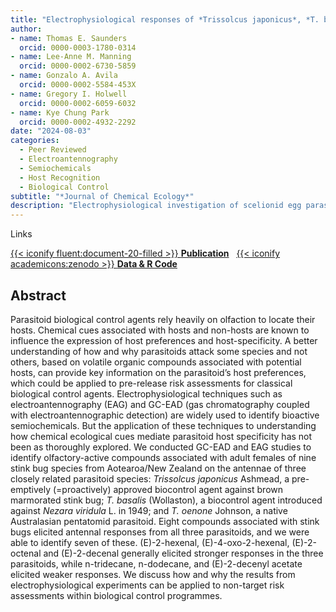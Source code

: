 ```yaml
---
title: "Electrophysiological responses of *Trissolcus japonicus*, *T. basalis*, and *T. oenone* (Hymenoptera: Scelionidae) to volatile compounds associated with New Zealand stink bugs (Hemiptera: Pentatomidae)"
author: 
- name: Thomas E. Saunders
  orcid: 0000-0003-1780-0314
- name: Lee-Anne M. Manning
  orcid: 0000-0002-6730-5859
- name: Gonzalo A. Avila
  orcid: 0000-0002-5584-453X
- name: Gregory I. Holwell
  orcid: 0000-0002-6059-6032
- name: Kye Chung Park
  orcid: 0000-0002-4932-2292
date: "2024-08-03"
categories:
  - Peer Reviewed
  - Electroantennography
  - Semiochemicals
  - Host Recognition
  - Biological Control
subtitle: "*Journal of Chemical Ecology*"
description: "Electrophysiological investigation of scelionid egg parasitoids' ability to detect compounds associated with Pentatomid bugs, as part of my PhD research."
---
```

<div class="meta-heading-links">Links</div>

[{{< iconify fluent:document-20-filled >}} **Publication**](https://doi.org/10.1007/s10886-024-01533-7){.btn .btn-outline-primary .btn role="button"} 
&nbsp; 
[{{< iconify academicons:zenodo >}} **Data & R Code**](https://doi.org/10.5281/zenodo.6634031){.btn .btn-outline-primary .btn role="button"} 

## Abstract

Parasitoid biological control agents rely heavily on olfaction to locate their hosts. Chemical cues associated with hosts and non-hosts are known to influence the expression of host preferences and host-specificity. A better understanding of how and why parasitoids attack some species and not others, based on volatile organic compounds associated with potential hosts, can provide key information on the parasitoid’s host preferences, which could be applied to pre-release risk assessments for classical biological control agents. Electrophysiological techniques such as electroantennography (EAG) and GC-EAD (gas chromatography coupled with electroantennographic detection) are widely used to identify bioactive semiochemicals. But the application of these techniques to understanding how chemical ecological cues mediate parasitoid host specificity has not been as thoroughly explored. We conducted GC-EAD and EAG studies to identify olfactory-active compounds associated with adult females of nine stink bug species from Aotearoa/New Zealand on the antennae of three closely related parasitoid species: *Trissolcus japonicus* Ashmead, a pre-emptively (=proactively) approved biocontrol agent against brown marmorated stink bug; *T. basalis* (Wollaston), a biocontrol agent introduced against *Nezara viridula* L. in 1949; and *T. oenone* Johnson, a native Australasian pentatomid parasitoid. Eight compounds associated with stink bugs elicited antennal responses from all three parasitoids, and we were able to identify seven of these. (E)-2-hexenal, (E)-4-oxo-2-hexenal, (E)-2-octenal and (E)-2-decenal generally elicited stronger responses in the three parasitoids, while n-tridecane, n-dodecane, and (E)-2-decenyl acetate elicited weaker responses. We discuss how and why the results from electrophysiological experiments can be applied to non-target risk assessments within biological control programmes.